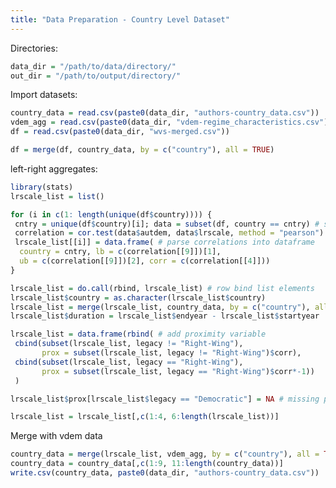 ```yaml
---
title: "Data Preparation - Country Level Dataset"
---
```


Directories:
```r
data_dir = "/path/to/data/directory/"
out_dir = "/path/to/output/directory/"
```

Import datasets:
```r
country_data = read.csv(paste0(data_dir, "authors-country_data.csv"))
vdem_agg = read.csv(paste0(data_dir, "vdem-regime_characteristics.csv"))
df = read.csv(paste0(data_dir, "wvs-merged.csv"))
```

```r
df = merge(df, country_data, by = c("country"), all = TRUE)
```

left-right aggregates:
```r
library(stats)
lrscale_list = list()

for (i in c(1: length(unique(df$country)))) {
 cntry = unique(df$country)[i]; data = subset(df, country == cntry) # subset country
 correlation = cor.test(data$autdem, data$lrscale, method = "pearson") # calculate correlation
 lrscale_list[[i]] = data.frame( # parse correlations into dataframe
  country = cntry, lb = c(correlation[[9]])[1], 
  ub = c(correlation[[9]])[2], corr = c(correlation[[4]]))
}

lrscale_list = do.call(rbind, lrscale_list) # row bind list elements
lrscale_list$country = as.character(lrscale_list$country) 
lrscale_list = merge(lrscale_list, country_data, by = c("country"), all = TRUE)
lrscale_list$duration = lrscale_list$endyear - lrscale_list$startyear

lrscale_list = data.frame(rbind( # add proximity variable
 cbind(subset(lrscale_list, legacy != "Right-Wing"), 
       prox = subset(lrscale_list, legacy != "Right-Wing")$corr), 
 cbind(subset(lrscale_list, legacy == "Right-Wing"), 
       prox = subset(lrscale_list, legacy == "Right-Wing")$corr*-1))
 )

lrscale_list$prox[lrscale_list$legacy == "Democratic"] = NA # missing proximity for dem legacy

lrscale_list = lrscale_list[,c(1:4, 6:length(lrscale_list))]
```

Merge with vdem data
```r
country_data = merge(lrscale_list, vdem_agg, by = c("country"), all = TRUE)
country_data = country_data[,c(1:9, 11:length(country_data))]
write.csv(country_data, paste0(data_dir, "authors-country_data.csv"))
```

